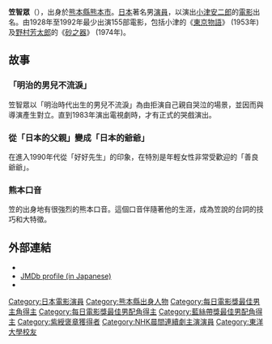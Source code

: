 {{Infobox entertainer
| name                  = 笠智眾
| type                  = 男演员
| image                 = Tokyo monogatari poster.jpg
| caption               = 
| birthdate             = {{Birth date|1904|5|12}}
| birthplace            =[[日本|日本]][[熊本市|熊本市]]
| deathdate             = {{death date and age|1993|3|16|1904|5|12|mf=y}}
| deathplace            = [[日本|日本]][[横滨市|横滨市]]
| othername             = Chishuu Ryuu
| yearsactive           = 1928-1992
| spouse                = 
| awards                = [[日本電影金像獎|日本電影金像獎特別獎''']]<br>1994<br>'''每日電影特別賞'''<br>1991<br>'''Mainichi Film Concours Best Supporting Actor'''<br>1971 [[Where_Spring_Comes_Late|Where Spring Comes Late]]<br>'''Mainichi Film Concours Best Actor'''<br>1952 Inochi uruwashi<br>1949 手をつなぐ子等
}}
{{japanese|japanese=笠智衆|kana=りゅう ちしゅう|romaji=Ryū Chishū}}

'''笠智眾'''（{{bd|1904年|5月12日|1993年|3月16日|Ryū Chishū}}），出身於[[熊本縣|熊本縣]][[熊本市|熊本市]]。[[日本|日本]]著名男[[演員|演員]]，以演出[[小津安二郎|小津安二郎]]的[[電影|電影]]出名。由1928年至1992年最少出演155部電影，包括小津的《[[東京物語|東京物語]]》 (1953年) 及[[野村芳太郎|野村芳太郎]]的《[[砂之器|砂之器]]》 (1974年)。

== 故事 ==
=== 「明治的男兒不流淚」 ===
笠智眾以「明治時代出生的男兒不流淚」為由拒演自己親自哭泣的場景，並因而與導演產生對立。直到1983年演出電視劇時，才有正式的哭戲演出。

=== 從「日本的父親」變成「日本的爺爺」 ===
在進入1990年代從「好好先生」的印象，在特別是年輕女性非常受歡迎的「善良爺爺」。
=== 熊本口音 ===
笠的出身地有很強烈的熊本口音。這個口音伴隨著他的生涯，成為笠說的台詞的技巧和大特徵。

== 外部連結 ==
*{{imdb name|id=0753479|name=Chishu Ryu}}
*[http://www.jmdb.ne.jp/person/p0063000.htm JMDb profile (in Japanese)] {{Wayback|url=http://www.jmdb.ne.jp/person/p0063000.htm |date=20210126090514 }}
*{{Commonscat-inline|Ryū Chishū}}

{{連續電視小說主演演員}}
{{每日電影獎最佳男主角}}
{{每日電影獎最佳男配角}}
{{藍絲帶獎最佳男配角}}
{{Authority control}}
{{Japan-enter-bio-stub}}

{{DEFAULTSORT:Ryuu Chishuu}}
[[Category:日本電影演員|Category:日本電影演員]]
[[Category:熊本縣出身人物|Category:熊本縣出身人物]]
[[Category:每日電影獎最佳男主角得主|Category:每日電影獎最佳男主角得主]]
[[Category:每日電影獎最佳男配角得主|Category:每日電影獎最佳男配角得主]]
[[Category:藍絲帶獎最佳男配角得主|Category:藍絲帶獎最佳男配角得主]]
[[Category:紫綬褒章獲得者|Category:紫綬褒章獲得者]]
[[Category:NHK晨間連續劇主演演員|Category:NHK晨間連續劇主演演員]]
[[Category:東洋大學校友|Category:東洋大學校友]]